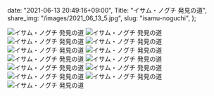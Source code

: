   date: "2021-06-13 20:49:16+09:00",
  Title: "イサム・ノグチ 発見の道",
  share_img: "/images/2021_06_13_5.jpg",
  slug: "isamu-noguchi",
};

![イサム・ノグチ 発見の道](/images/2021_06_13_1.jpg)
![イサム・ノグチ 発見の道](/images/2021_06_13_2.jpg)
![イサム・ノグチ 発見の道](/images/2021_06_13_3.jpg)
![イサム・ノグチ 発見の道](/images/2021_06_13_4.jpg)
![イサム・ノグチ 発見の道](/images/2021_06_13_5.jpg)
![イサム・ノグチ 発見の道](/images/2021_06_13_6.jpg)
![イサム・ノグチ 発見の道](/images/2021_06_13_7.jpg)
![イサム・ノグチ 発見の道](/images/2021_06_13_8.jpg)
![イサム・ノグチ 発見の道](/images/2021_06_13_9.jpg)
![イサム・ノグチ 発見の道](/images/2021_06_13_10.jpg)
![イサム・ノグチ 発見の道](/images/2021_06_13_11.jpg)
![イサム・ノグチ 発見の道](/images/2021_06_13_12.jpg)
![イサム・ノグチ 発見の道](/images/2021_06_13_13.jpg)
